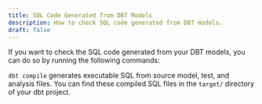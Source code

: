 ```yaml
---
title: SQL Code Generated from DBT Models
description: How to check SQL code generated from DBT models.
draft: false
---
```


If you want to check the SQL code generated from your DBT models, you can do so by running the following commands:

<BashCode code="cd <example-project>/<example-project>/dbt/<example-project>" client:load />
<BashCode code="sidetrek run dbt compile" client:load />


`dbt compile` generates executable SQL from source model, test, and analysis files. You can find these compiled SQL files in the `target/` directory of your dbt project.
